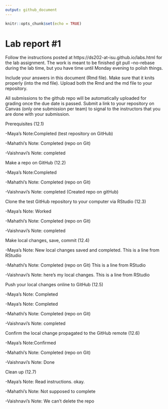 ```yaml
---
output: github_document
---
```


<!-- README.md is generated from README.Rmd. Please edit the README.Rmd file -->


```r
knitr::opts_chunk$set(echo = TRUE)
```

# Lab report #1

Follow the instructions posted at https://ds202-at-isu.github.io/labs.html for the lab assignment. The work is meant to be finished git pull --no-rebase
during the lab time, but you have time until Monday evening to polish things.

Include your answers in this document (Rmd file). Make sure that it knits properly (into the md file). Upload both the Rmd and the md file to your repository.  

All submissions to the github repo will be automatically uploaded for grading once the due date is passed.
Submit a link to your repository on Canvas (only one submission per team) to signal to the instructors that you are done with your submission.


Prerequisites (12.1)

-Maya's Note:Completed (test repository on GitHub)

-Mahathi's Note: Completed (repo on Git)

-Vaishnavi's Note: completed

Make a repo on GitHub (12.2)

-Maya's Note:Completed 

-Mahathi's Note: Completed (repo on Git)

-Vaishnavi's Note: completed (Created repo on gitHub)


Clone the test GitHub repository to your computer via RStudio (12.3)

-Maya's Note: Worked

-Mahathi's Note: Completed (repo on Git)

-Vaishnavi's Note: completed


Make local changes, save, commit (12.4)

-Maya's Note: New local changes saved and completed.
This is a line from RStudio

-Mahathi's Note: Completed (repo on Git)
This is a line from RStudio

-Vaishnavi's Note: here's my local changes. This is a line from RStudio


Push your local changes online to GitHub (12.5)

-Maya's Note: Completed

-Maya's Note: Completed
 
-Mahathi's Note: Completed (repo on Git)

-Vaishnavi's Note: completed


Confirm the local change propagated to the GitHub remote (12.6)

-Maya's Note:Confirmed 

-Mahathi's Note: Completed (repo on Git)

-Vaishnavi's Note: Done


Clean up (12.7)

-Maya's Note: Read instructions. okay.

-Mahathi's Note: Not supposed to complete

-Vaishnavi's Note: We can't delete the repo



